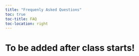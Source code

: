 ```yaml
---
title: "Frequenly Asked Questions"
toc: true
toc-title: FAQ
toc-location: right
---
```


# To be added after class starts!